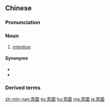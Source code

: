 {{also|意图}}
==Chinese==
{{zh-forms|s=意图}}

===Pronunciation===
{{zh-pron
|m=yìtú
|c=ji3 tou4
|mn=ì-tô͘
|cat=n
}}

===Noun===
{{zh-noun}}

# [[intention]]
#: {{zh-x|這 和 他 的 意圖 一致。|This is in accord with his '''intention'''.}}

====Synonyms====
* {{zh-l|打算}}
* {{zh-l|企圖}}

===Derived terms===
{{zh-der|犯罪意圖}}

[[zh-min-nan:意圖]]
[[ko:意圖]]
[[hu:意圖]]
[[mg:意圖]]
[[ja:意圖]]
